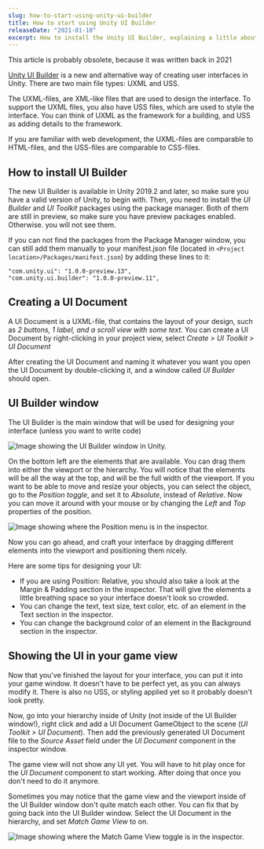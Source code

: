 ```yaml
---
slug: how-to-start-using-unity-ui-builder
title: How to start using Unity UI Builder
releaseDate: "2021-01-10"
excerpt: How to install the Unity UI Builder, explaining a little about how the UI Builder window works, and how you can show the UI in your game.
---
```



<Alert>
  This article is probably obsolete, because it was written back in 2021
</Alert>

[Unity UI Builder](https://docs.unity3d.com/Packages/com.unity.ui.builder@1.0/manual/index.html) is a new and alternative way of creating user interfaces in Unity. There are two main file types: UXML and USS.

The UXML-files, are XML-like files that are used to design the interface. To support the UXML files, you also have USS files, which are used to style the interface. You can think of UXML as the framework for a building, and USS as adding details to the framework.

If you are familiar with web development, the UXML-files are comparable to HTML-files, and the USS-files are comparable to CSS-files.

## How to install UI Builder

The new UI Builder is available in Unity 2019.2 and later, so make sure you have a valid version of Unity, to begin with. Then, you need to install the _UI Builder_ and _UI Toolkit_ packages using the package manager. Both of them are still in preview, so make sure you have preview packages enabled. Otherwise. you will not see them.

If you can not find the packages from the Package Manager window, you can still add them manually to your manifest.json file (located in `<Project location>/Packages/manifest.json`) by adding these lines to it:

```
"com.unity.ui": "1.0.0-preview.13",
"com.unity.ui.builder": "1.0.0-preview.11",
```

## Creating a UI Document

A UI Document is a UXML-file, that contains the layout of your design, such as _2 buttons, 1 label, and a scroll view with some text_. You can create a UI Document by right-clicking in your project view, select _Create > UI Toolkit > UI Document_

After creating the UI Document and naming it whatever you want you open the UI Document by double-clicking it, and a window called _UI Builder_ should open.

## UI Builder window

The UI Builder is the main window that will be used for designing your interface (unless you want to write code)

<img
  src="/images/how-to-start-using-unity-ui-builder/ui_builder_window.png"
  alt="Image showing the UI Builder window in Unity."
/>

On the bottom left are the elements that are available. You can drag them into either the viewport or the hierarchy. You will notice that the elements will be all the way at the top, and will be the full width of the viewport. If you want to be able to move and resize your objects, you can select the object, go to the _Position toggle_, and set it to _Absolute_, instead of _Relative_. Now you can move it around with your mouse or by changing the _Left_ and _Top_ properties of the position.

<img
  src="/images/how-to-start-using-unity-ui-builder/position_menu.png"
  alt="Image showing where the Position menu is in the inspector."
/>

Now you can go ahead, and craft your interface by dragging different elements into the viewport and positioning them nicely.

Here are some tips for designing your UI:

- If you are using Position: Relative, you should also take a look at the Margin & Padding section in the inspector. That will give the elements a little breathing space so your interface doesn&apos;t look so crowded.
- You can change the text, text size, text color, etc. of an element in the Text section in the inspector.
- You can change the background color of an element in the Background section in the inspector.

## Showing the UI in your game view

Now that you&apos;ve finished the layout for your interface, you can put it into your game window. It doesn&apos;t have to be perfect yet, as you can always modify it. There is also no USS, or styling applied yet so it probably doesn&apos;t look pretty.

Now, go into your hierarchy inside of Unity (not inside of the UI Builder window!), right click and add a UI Document GameObject to the scene (_UI Toolkit > UI Document_). Then add the previously generated UI Document file to the _Source Asset_ field under the _UI Document_ component in the inspector window.

The game view will not show any UI yet. You will have to hit play once for the _UI Document_ component to start working. After doing that once you don&apos;t need to do it anymore.

Sometimes you may notice that the game view and the viewport inside of the UI Builder window don&apos;t quite match each other. You can fix that by going back into the UI Builder window. Select the UI Document in the hierarchy, and set _Match Game View_ to on.

<img
  src="/images/how-to-start-using-unity-ui-builder/match_game_view_toggle.png"
  width={302}
  height={158}
  alt="Image showing where the Match Game View toggle is in the inspector."
/>
